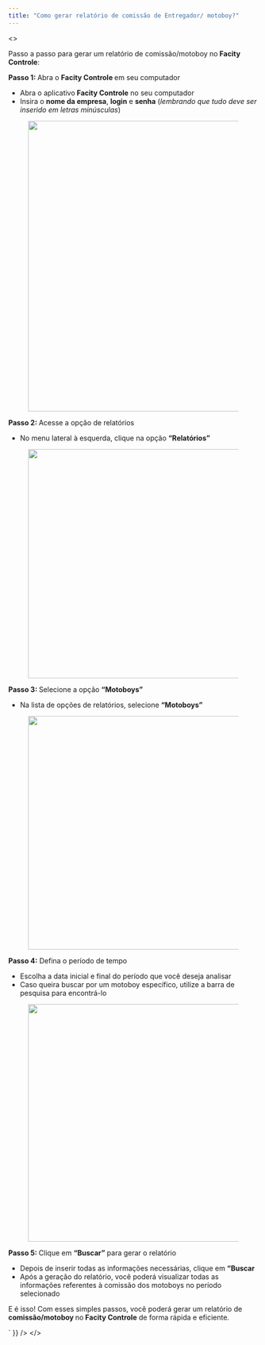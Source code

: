 ```yaml
---
title: "Como gerar relatório de comissão de Entregador/ motoboy?"
---
```



<>
  <div dangerouslySetInnerHTML={{ __html: `
    
<p class="has-small-font-size">Passo a passo para gerar um relatório de comissão/motoboy no<strong> Facity Controle</strong>:</p>



<p class="has-small-font-size"><strong>Passo 1: </strong>Abra o <strong>Facity Controle </strong>em seu computador</p>



<ul class="has-small-font-size wp-block-list"><li>Abra o aplicativo<strong> Facity Controle</strong> no seu computador</li><li>Insira o <strong>nome da empresa</strong>, <strong>login</strong> e <strong>senha</strong> (<em>lembrando que tudo deve ser inserido em letras minúsculas</em>)</li></ul>



<figure class="wp-block-image size-full is-resized"><img loading="lazy" decoding="async" src="http://blog.facity.com.br/wp-content/uploads/2022/11/image-50.png" alt="" class="wp-image-910" width="964" height="586" srcset="https://blog.facity.com.br/wp-content/uploads/2022/11/image-50.png 900w, https://blog.facity.com.br/wp-content/uploads/2022/11/image-50-300x182.png 300w, https://blog.facity.com.br/wp-content/uploads/2022/11/image-50-768x467.png 768w, https://blog.facity.com.br/wp-content/uploads/2022/11/image-50-720x438.png 720w" sizes="(min-width: 960px) 75vw, 100vw" /></figure>



<p class="has-small-font-size"><strong>Passo 2: </strong>Acesse a opção de relatórios</p>



<ul class="has-small-font-size wp-block-list"><li>No menu lateral à esquerda, clique na opção <strong>&#8220;Relatórios&#8221;</strong></li></ul>



<figure class="wp-block-image size-large is-resized"><img loading="lazy" decoding="async" src="http://blog.facity.com.br/wp-content/uploads/2022/11/image-52-1024x486.png" alt="" class="wp-image-922" width="974" height="462" srcset="https://blog.facity.com.br/wp-content/uploads/2022/11/image-52-1024x486.png 1024w, https://blog.facity.com.br/wp-content/uploads/2022/11/image-52-300x142.png 300w, https://blog.facity.com.br/wp-content/uploads/2022/11/image-52-768x364.png 768w, https://blog.facity.com.br/wp-content/uploads/2022/11/image-52-720x342.png 720w, https://blog.facity.com.br/wp-content/uploads/2022/11/image-52.png 1307w" sizes="(min-width: 960px) 75vw, 100vw" /></figure>



<p class="has-small-font-size"><strong>Passo 3: </strong>Selecione a opção <strong>&#8220;Motoboys&#8221;</strong></p>



<ul class="has-small-font-size wp-block-list"><li>Na lista de opções de relatórios, selecione <strong>&#8220;Motoboys&#8221;</strong></li></ul>



<figure class="wp-block-image size-large"><img loading="lazy" decoding="async" width="1024" height="471" src="http://blog.facity.com.br/wp-content/uploads/2022/11/MOTOEDIT-1024x471.png" alt="" class="wp-image-923" srcset="https://blog.facity.com.br/wp-content/uploads/2022/11/MOTOEDIT-1024x471.png 1024w, https://blog.facity.com.br/wp-content/uploads/2022/11/MOTOEDIT-300x138.png 300w, https://blog.facity.com.br/wp-content/uploads/2022/11/MOTOEDIT-768x353.png 768w, https://blog.facity.com.br/wp-content/uploads/2022/11/MOTOEDIT-720x331.png 720w, https://blog.facity.com.br/wp-content/uploads/2022/11/MOTOEDIT.png 1311w" sizes="(min-width: 960px) 75vw, 100vw" /></figure>



<p class="has-small-font-size"><strong>Passo 4:</strong> Defina o período de tempo</p>



<ul class="has-small-font-size wp-block-list"><li>Escolha a data inicial e final do período que você deseja analisar</li><li>Caso queira buscar por um motoboy específico, utilize a barra de pesquisa para encontrá-lo</li></ul>



<figure class="wp-block-image size-large"><img loading="lazy" decoding="async" width="1024" height="479" src="http://blog.facity.com.br/wp-content/uploads/2022/11/DATAHORAEDIT-1024x479.png" alt="" class="wp-image-924" srcset="https://blog.facity.com.br/wp-content/uploads/2022/11/DATAHORAEDIT-1024x479.png 1024w, https://blog.facity.com.br/wp-content/uploads/2022/11/DATAHORAEDIT-300x140.png 300w, https://blog.facity.com.br/wp-content/uploads/2022/11/DATAHORAEDIT-768x359.png 768w, https://blog.facity.com.br/wp-content/uploads/2022/11/DATAHORAEDIT-720x337.png 720w, https://blog.facity.com.br/wp-content/uploads/2022/11/DATAHORAEDIT.png 1336w" sizes="(min-width: 960px) 75vw, 100vw" /></figure>



<p class="has-small-font-size"><strong>Passo 5: </strong>Clique em <strong>&#8220;Buscar&#8221;</strong> para gerar o relatório</p>



<ul class="has-small-font-size wp-block-list"><li>Depois de inserir todas as informações necessárias, clique em <strong>&#8220;Buscar</strong></li><li>Após a geração do relatório, você poderá visualizar todas as informações referentes à comissão dos motoboys no período selecionado</li></ul>



<p class="has-small-font-size">E é isso! Com esses simples passos, você poderá gerar um relatório de <strong>comissão/motoboy </strong>no<strong> Facity Controle</strong> de forma rápida e eficiente.</p>



<p></p>



<p></p>



<p></p>



<p></p>



<p></p>



<p></p>



<p></p>



<p></p>



<p></p>



<p></p>



<p></p>



<p></p>



<p></p>



<p></p>



<p></p>



<p></p>



<p></p>



<p></p>



<p></p>



<p></p>



<p></p>



<p></p>



<p></p>



<p></p>



<p></p>



<p></p>



<p></p>



<p></p>



<p></p>



<p></p>



<p></p>



<p></p>



<p></p>



<p></p>



<p></p>



<p></p>



<p></p>



<p></p>



<p></p>



<p></p>



<p></p>



<p></p>



<p></p>



<p></p>



<p></p>



<p></p>



<p></p>



<p></p>



<p></p>



<p></p>



<p></p>



<p></p>



<p></p>



<p></p>



<p></p>



<p></p>



<p></p>



<p></p>



<p></p>



<p></p>



<p></p>



<p></p>



<p></p>



<p></p>



<p></p>



<p></p>



<p></p>



<p></p>



<p></p>



<p></p>



<p></p>



<p></p>



<p></p>



<p></p>



<p></p>



<p></p>



<p></p>



<p></p>



<p></p>



<p></p>



<p></p>



<p></p>



<p></p>



<p></p>



<p></p>



<p></p>



<p></p>



<p></p>



<p></p>



<p></p>



<p></p>



<p></p>



<p></p>



<p></p>



<p></p>



<p></p>



<p></p>



<p></p>



<p></p>



<p></p>



<p></p>



<p></p>



<p></p>



<p></p>



<p></p>



<p></p>

  ` }} />
</>

